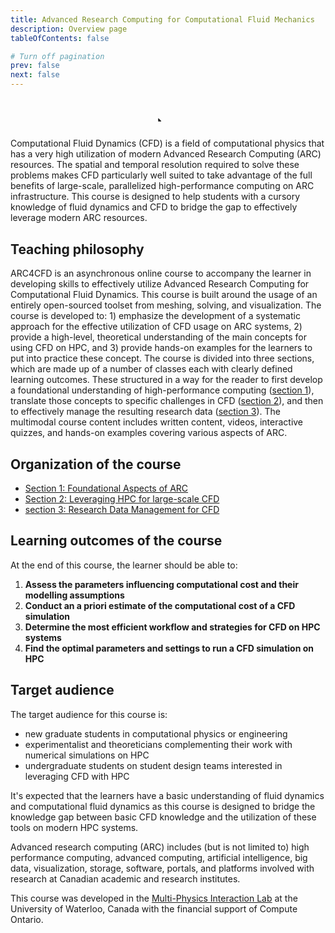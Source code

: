 ```yaml
---
title: Advanced Research Computing for Computational Fluid Mechanics
description: Overview page
tableOfContents: false

# Turn off pagination
prev: false
next: false
---
```


<p align="center">
<svg color='var(--sl-color-text-accent)' overflow='visible' viewbox='30 30 1024 1024' width='10%' height='auto' fill='none' stroke='var(--sl-color-text-accent)' stroke-width='52' opacity='1' stroke-linecap='round' stroke-linejoin='round' font-size='1em'><g><path d="M139.142 283.654C139.142 202.604 204.846 136.9 285.896 136.9L742.14 136.9C823.19 136.9 888.894 202.604 888.894 283.654L888.894 739.898C888.894 820.947 823.19 886.651 742.14 886.651L285.896 886.651C204.846 886.651 139.142 820.947 139.142 739.898L139.142 283.654Z"/><path d="M237.271 700.043C229.787 692.637 217.09 698.069 217.278 708.596L218.64 784.843C218.755 791.292 224.052 796.44 230.502 796.371L305.387 795.569C315.814 795.457 320.93 782.821 313.518 775.487L237.271 700.043Z" fill="currentColor" stroke="none"/><path d="M115.178 382.082L30.7625 382.103"/><path d="M994.98 379.767L910.565 379.788"/><path d="M648.316 113.056L648.541 28.641"/><path d="M646.106 996.981L645.925 912.566"/><path d="M113.435 511.754L29.0199 511.776"/><path d="M993.238 509.439L908.822 509.461"/><path d="M518.649 110.934L518.874 26.5193"/><path d="M516.431 995.484L516.25 911.069"/><path d="M115.178 646.078L30.7625 646.099"/><path d="M994.98 643.763L910.565 643.784"/><path d="M384.321 112.284L384.546 27.8692"/><path d="M382.111 997.481L381.93 913.066"/><path d="M227.041 294.661C227.041 294.661 329.102 298.693 429.094 345.016C529.086 391.338 545.237 440.185 627.009 479.951C708.78 519.717 800.995 510.956 800.995 510.956"/><path d="M227.041 509.439C227.041 509.439 333.509 509.439 412.85 537.621C505.166 570.411 548.113 593.164 645.925 607.993C727.659 620.385 800.995 619.42 800.995 619.42"/></g></svg></p>


Computational Fluid Dynamics (CFD) is a field of computational physics that has a very high utilization of modern Advanced Research Computing (ARC) resources.  The spatial and temporal resolution required to solve these problems makes CFD particularly well suited to take advantage of the full benefits of large-scale, parallelized high-performance computing on ARC infrastructure.  This course is designed to help students with a cursory knowledge of fluid dynamics and CFD to bridge the gap to effectively leverage modern ARC resources. 


## Teaching philosophy
ARC4CFD is an asynchronous online course to accompany the learner in developing skills to effectively utilize Advanced Research Computing for Computational Fluid Dynamics. This course is built around the usage of an entirely open-sourced toolset from meshing, solving, and visualization.  The course is developed to:  1) emphasize the development of a systematic approach for the effective utilization of CFD usage on ARC systems,  2)  provide a high-level, theoretical understanding of the main concepts for using CFD on HPC, and 3)  provide hands-on examples for the learners to put into practice these concept.  The course is divided into three sections, which are made up of a number of classes each with clearly defined learning outcomes. These structured in a way for the reader to first develop a foundational understanding of high-performance computing ([section 1](https://arc4cfd.github.io/section1)), translate those concepts to specific challenges in CFD ([section 2](https://arc4cfd.github.io/section2)), and then to effectively manage the resulting research data ([section 3](https://arc4cfd.github.io/section3)). The multimodal course content includes written content, videos, interactive quizzes, and hands-on examples covering various aspects of ARC.  

## Organization of the course
- [Section 1: Foundational Aspects of ARC](https://arc4cfd.github.io/section1/outline/)
- [Section 2: Leveraging HPC for large-scale CFD](https://arc4cfd.github.io/section2/outline/)
- [section 3: Research Data Management for CFD](https://arc4cfd.github.io/section3)

## Learning outcomes of the course
At the end of this course, the learner should be able to:
1. **Assess the parameters influencing computational cost and their modelling assumptions**
2. **Conduct an a priori estimate of the computational cost of a CFD simulation**
3. **Determine the most efficient workflow and strategies for CFD on HPC systems**
4. **Find the optimal parameters and settings to run a CFD simulation on HPC**


## Target audience
The target audience for this course is:
- new graduate students in computational physics or engineering
- experimentalist and theoreticians complementing their work with numerical simulations on HPC
- undergraduate students on student design teams interested in leveraging CFD with HPC

It's expected that the learners have a basic understanding of fluid dynamics and computational fluid dynamics as this course is designed to bridge the knowledge gap between basic CFD knowledge and the utilization of these tools on modern HPC systems. 


Advanced research computing (ARC) includes (but is not limited to) high performance computing, advanced computing, artificial intelligence, big data, visualization, storage, software, portals, and platforms involved with research at Canadian academic and research institutes.



This course was developed in the [Multi-Physics Interaction Lab](https://www.mpilab.ca) at the University of Waterloo, Canada with the financial support of Compute Ontario.
